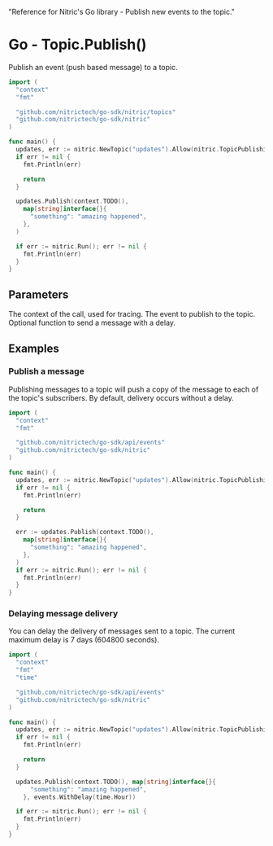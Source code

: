   "Reference for Nitric's Go library - Publish new events to the topic."

# Go - Topic.Publish()

Publish an event (push based message) to a topic.

```go
import (
  "context"
  "fmt"

  "github.com/nitrictech/go-sdk/nitric/topics"
  "github.com/nitrictech/go-sdk/nitric"
)

func main() {
  updates, err := nitric.NewTopic("updates").Allow(nitric.TopicPublishing)
  if err != nil {
    fmt.Println(err)

    return
  }

  updates.Publish(context.TODO(), 
    map[string]interface{}{
      "something": "amazing happened",
    },
  )

  if err := nitric.Run(); err != nil {
    fmt.Println(err)
  }
}
```

## Parameters

<Properties>
  <Property name="ctx" required type="context">
    The context of the call, used for tracing.
  </Property>
  <Property name="event" required type="map[string]interface{}">
    The event to publish to the topic.
  </Property>
  <Property name="opts" type="PublishOption">
    Optional function to send a message with a delay.
  </Property>
</Properties>

## Examples

### Publish a message

Publishing messages to a topic will push a copy of the message to each of the topic's subscribers. By default, delivery occurs without a delay.

```go
import (
  "context"
  "fmt"

  "github.com/nitrictech/go-sdk/api/events"
  "github.com/nitrictech/go-sdk/nitric"
)

func main() {
  updates, err := nitric.NewTopic("updates").Allow(nitric.TopicPublishing)
  if err != nil {
    fmt.Println(err)

    return
  }

  err := updates.Publish(context.TODO(), 
    map[string]interface{}{
      "something": "amazing happened",
    },
  )
  if err := nitric.Run(); err != nil {
    fmt.Println(err)
  }
}
```

### Delaying message delivery

You can delay the delivery of messages sent to a topic. The current maximum delay is 7 days (604800 seconds).

```go
import (
  "context"
  "fmt"
  "time"

  "github.com/nitrictech/go-sdk/api/events"
  "github.com/nitrictech/go-sdk/nitric"
)

func main() {
  updates, err := nitric.NewTopic("updates").Allow(nitric.TopicPublishing)
  if err != nil {
    fmt.Println(err)

    return
  }

  updates.Publish(context.TODO(), map[string]interface{}{
      "something": "amazing happened",
    }, events.WithDelay(time.Hour))

  if err := nitric.Run(); err != nil {
    fmt.Println(err)
  }
}
```
